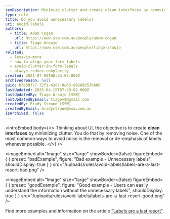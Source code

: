 ```yaml
---
seoDescription: Minimize clutter and create clean interfaces by removing unnecessary labels and emphasizing user understanding.
type: rule
title: Do you avoid unnecessary labels?
uri: avoid-labels
authors:
  - title: Adam Cogan
    url: https://www.ssw.com.au/people/adam-cogan
  - title: Tiago Araujo
    url: https://www.ssw.com.au/people/tiago-araujo
related:
  - less-is-more
  - how-to-align-your-form-labels
  - avoid-clutter-in-form-labels
  - always-reduce-complexity
created: 2021-07-09T00:53:07.000Z
archivedreason: null
guid: b3b50fc7-72f1-42d7-9e63-80280c57b608
lastUpdated: 2025-04-15T07:29:02.000Z
lastUpdatedBy: Tiago Araújo [SSW]
lastUpdatedByEmail: tiagov8@gmail.com
createdBy: Brady Stroud [SSW]
createdByEmail: bradystroud@ssw.com.au
isArchived: false
---
```


<introEmbed
  body={<>
Thinking about UI, the objective is to create **clean interfaces** by minimizing clutter. You do that by removing noise. One of the most common ways to avoid noise is the removal or de-emphasis of labels whenever possible.
  </>}
/>

<imageEmbed
  alt="Image"
  size="large"
  showBorder={false}
  figureEmbed={ {
    preset: "badExample",
    figure: "Bad example - Unnecessary labels",
    shouldDisplay: true
  } }
  src="/uploads/rules/avoid-labels/labels-are-a-last-resort-bad.png"
/>


<imageEmbed
  alt="Image"
  size="large"
  showBorder={false}
  figureEmbed={ {
    preset: "goodExample",
    figure: "Good example - Users can easily understand the information without the unnecessary labels",
    shouldDisplay: true
  } }
  src="/uploads/rules/avoid-labels/labels-are-a-last-resort-good.png"
/>


Find more examples and information on the article ["Labels are a last resort"](https://www.refactoringui.com/previews/labels-are-a-last-resort).
